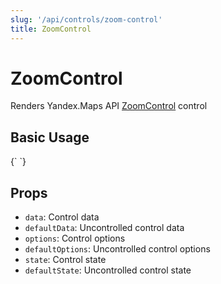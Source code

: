 ```yaml
---
slug: '/api/controls/zoom-control'
title: ZoomControl
---
```



# ZoomControl

Renders Yandex.Maps API [ZoomControl][control] control

## Basic Usage

<Canvas>
  {`
  <YMaps>
    <Map
      defaultState={{
        center: [55.751574, 37.573856],
        zoom: 9,
        controls: [],
      }}
    >
      <ZoomControl options={{ float: 'right' }} />
    </Map>
  </YMaps>
`}
</Canvas>

## Props

- `data`: Control data
- `defaultData`: Uncontrolled control data
- `options`: Control options
- `defaultOptions`: Uncontrolled control options
- `state`: Control state
- `defaultState`: Uncontrolled control state

[control]:
  https://tech.yandex.com/maps/doc/jsapi/2.1/ref/reference/control.ZoomControl-docpage/

